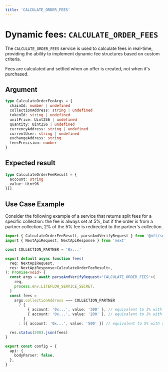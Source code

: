 ```yaml
---
title: 'CALCULATE_ORDER_FEES'
---
```



# Dynamic fees: `CALCULATE_ORDER_FEES`

The `CALCULATE_ORDER_FEES` service is used to calculate fees in real-time, providing the ability to implement dynamic fee structures based on custom criteria.

<Callout type="info">
  Fees are calculated and settled when an offer is created, not when it's
  purchased.
</Callout>

## Argument

```ts
type CalculateOrderFeeArgs = {
  chainId: number | undefined
  collectionAddress: string | undefined
  tokenId: string | undefined
  unitPrice: Uint256 | undefined
  quantity: Uint256 | undefined
  currencyAddress: string | undefined
  currentUser: string | undefined
  exchangeAddress: string
  feesPrecision: number
}
```

## Expected result

```ts
type CalculateOrderFeeResult = {
  account: string
  value: Uint96
}[]
```

## Use Case Example

Consider the following example of a service that returns split fees for a specific collection: the fee is always set at 5%, but if the order is from a partner collection, 2% of the 5% fee is redirected to the partner's collection.

```ts
import { CalculateOrderFeeResult, parseAndVerifyRequest } from '@nft/service'
import { NextApiRequest, NextApiResponse } from 'next'

const COLLECTION_PARTNER = '0x...'

export default async function fees(
  req: NextApiRequest,
  res: NextApiResponse<CalculateOrderFeeResult>,
): Promise<void> {
  const args = await parseAndVerifyRequest<'CALCULATE_ORDER_FEES'>(
    req,
    process.env.LITEFLOW_SERVICE_SECRET,
  )
  const fees =
    args.collectionAddress === COLLECTION_PARTNER
      ? [
          { account: '0x...', value: '300' }, // equivalent to 3% with a precision of 4 (value can be found in args.feePrecision)
          { account: '0x...', value: '200' }, // equivalent to 3% with a precision of 4 (value can be found in args.feePrecision)
        ]
      : [{ account: '0x...', value: '500' }] // equivalent to 5% with a precision of 4 (value can be found in args.feePrecision)

  res.status(200).json(fees)
}

export const config = {
  api: {
    bodyParser: false,
  },
}
```

